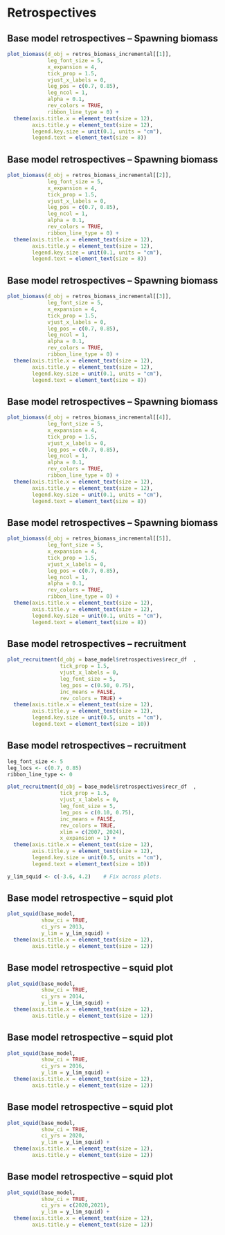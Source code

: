 # Retrospectives

## Base model retrospectives -- Spawning biomass
```r

plot_biomass(d_obj = retros_biomass_incremental[[1]],
             leg_font_size = 5,
             x_expansion = 4,
             tick_prop = 1.5,
             vjust_x_labels = 0,
             leg_pos = c(0.7, 0.85),
             leg_ncol = 1,
             alpha = 0.1,
             rev_colors = TRUE,
             ribbon_line_type = 0) +
  theme(axis.title.x = element_text(size = 12),
        axis.title.y = element_text(size = 12),
        legend.key.size = unit(0.1, units = "cm"),
        legend.text = element_text(size = 8))
```

## Base model retrospectives -- Spawning biomass
```r

plot_biomass(d_obj = retros_biomass_incremental[[2]],
             leg_font_size = 5,
             x_expansion = 4,
             tick_prop = 1.5,
             vjust_x_labels = 0,
             leg_pos = c(0.7, 0.85),
             leg_ncol = 1,
             alpha = 0.1,
             rev_colors = TRUE,
             ribbon_line_type = 0) +
  theme(axis.title.x = element_text(size = 12),
        axis.title.y = element_text(size = 12),
        legend.key.size = unit(0.1, units = "cm"),
        legend.text = element_text(size = 8))
```

## Base model retrospectives -- Spawning biomass
```r

plot_biomass(d_obj = retros_biomass_incremental[[3]],
             leg_font_size = 5,
             x_expansion = 4,
             tick_prop = 1.5,
             vjust_x_labels = 0,
             leg_pos = c(0.7, 0.85),
             leg_ncol = 1,
             alpha = 0.1,
             rev_colors = TRUE,
             ribbon_line_type = 0) +
  theme(axis.title.x = element_text(size = 12),
        axis.title.y = element_text(size = 12),
        legend.key.size = unit(0.1, units = "cm"),
        legend.text = element_text(size = 8))
```

## Base model retrospectives -- Spawning biomass
```r

plot_biomass(d_obj = retros_biomass_incremental[[4]],
             leg_font_size = 5,
             x_expansion = 4,
             tick_prop = 1.5,
             vjust_x_labels = 0,
             leg_pos = c(0.7, 0.85),
             leg_ncol = 1,
             alpha = 0.1,
             rev_colors = TRUE,
             ribbon_line_type = 0) +
  theme(axis.title.x = element_text(size = 12),
        axis.title.y = element_text(size = 12),
        legend.key.size = unit(0.1, units = "cm"),
        legend.text = element_text(size = 8))
```

## Base model retrospectives -- Spawning biomass
```r

plot_biomass(d_obj = retros_biomass_incremental[[5]],
             leg_font_size = 5,
             x_expansion = 4,
             tick_prop = 1.5,
             vjust_x_labels = 0,
             leg_pos = c(0.7, 0.85),
             leg_ncol = 1,
             alpha = 0.1,
             rev_colors = TRUE,
             ribbon_line_type = 0) +
  theme(axis.title.x = element_text(size = 12),
        axis.title.y = element_text(size = 12),
        legend.key.size = unit(0.1, units = "cm"),
        legend.text = element_text(size = 8))
```

## Base model retrospectives -- recruitment
```r
plot_recruitment(d_obj = base_model$retrospectives$recr_df  ,
                 tick_prop = 1.5,
                 vjust_x_labels = 0,
                 leg_font_size = 5,
                 leg_pos = c(0.50, 0.75),
                 inc_means = FALSE,
                 rev_colors = TRUE) +
  theme(axis.title.x = element_text(size = 12),
        axis.title.y = element_text(size = 12),
        legend.key.size = unit(0.5, units = "cm"),
        legend.text = element_text(size = 10))
```

## Base model retrospectives -- recruitment
```r
leg_font_size <- 5
leg_locs <- c(0.7, 0.85)
ribbon_line_type <- 0

plot_recruitment(d_obj = base_model$retrospectives$recr_df  ,
                 tick_prop = 1.5,
                 vjust_x_labels = 0,
                 leg_font_size = 5,
                 leg_pos = c(0.10, 0.75),
                 inc_means = FALSE,
                 rev_colors = TRUE,
                 xlim = c(2007, 2024),
                 x_expansion = 1) +
  theme(axis.title.x = element_text(size = 12),
        axis.title.y = element_text(size = 12),
        legend.key.size = unit(0.5, units = "cm"),
        legend.text = element_text(size = 10))
```


```r
y_lim_squid <- c(-3.6, 4.2)    # Fix across plots.
```

## Base model retrospective -- squid plot
```r

plot_squid(base_model,
           show_ci = TRUE,
           ci_yrs = 2013,
           y_lim = y_lim_squid) +
  theme(axis.title.x = element_text(size = 12),
        axis.title.y = element_text(size = 12))
```

## Base model retrospective -- squid plot
```r

plot_squid(base_model,
           show_ci = TRUE,
           ci_yrs = 2014,
           y_lim = y_lim_squid) +
  theme(axis.title.x = element_text(size = 12),
        axis.title.y = element_text(size = 12))
```

## Base model retrospective -- squid plot
```r

plot_squid(base_model,
           show_ci = TRUE,
           ci_yrs = 2016,
           y_lim = y_lim_squid) +
  theme(axis.title.x = element_text(size = 12),
        axis.title.y = element_text(size = 12))
```

## Base model retrospective -- squid plot
```r

plot_squid(base_model,
           show_ci = TRUE,
           ci_yrs = 2020,
           y_lim = y_lim_squid) +
  theme(axis.title.x = element_text(size = 12),
        axis.title.y = element_text(size = 12))
```

## Base model retrospective -- squid plot
```r

plot_squid(base_model,
           show_ci = TRUE,
           ci_yrs = c(2020,2021),
           y_lim = y_lim_squid) +
  theme(axis.title.x = element_text(size = 12),
        axis.title.y = element_text(size = 12))
```
